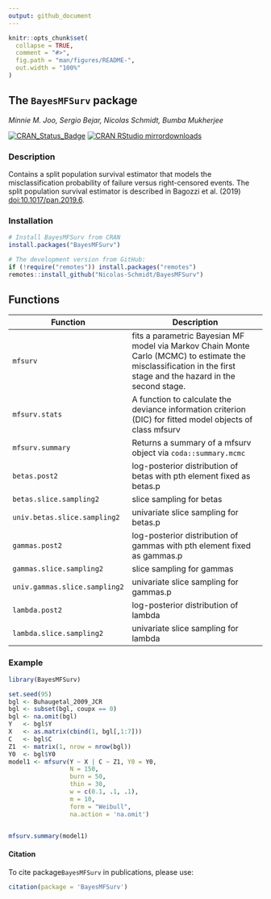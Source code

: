 ```yaml
---
output: github_document
---
```


<!-- README.md is generated from README.Rmd. Please edit that file -->

```r
knitr::opts_chunk$set(
  collapse = TRUE,
  comment = "#>",
  fig.path = "man/figures/README-",
  out.width = "100%"
)
```

## The `BayesMFSurv` package

_Minnie M. Joo, Sergio Bejar, Nicolas Schmidt, Bumba Mukherjee_

<!-- badges: start -->
[![CRAN\_Status\_Badge](https://www.r-pkg.org/badges/version/BayesMFSurv)](https://cran.r-project.org/package=BayesMFSurv)
[![CRAN RStudio mirrordownloads](https://cranlogs.r-pkg.org/badges/BayesMFSurv?color=brightgreen)](https://www.r-pkg.org/pkg/BayesMFSurv)
<!-- badges: end -->


### Description

Contains a split population survival estimator that models the misclassification probability of failure versus right-censored events. The split population survival estimator is described in Bagozzi et al. (2019) <doi:10.1017/pan.2019.6>.

### Installation

```r
# Install BayesMFSurv from CRAN
install.packages("BayesMFSurv")

# The development version from GitHub:
if (!require("remotes")) install.packages("remotes")
remotes::install_github("Nicolas-Schmidt/BayesMFSurv")
```

## Functions


| Function |Description |
| ----------------- | -------------------------------------------------------------- | 
|`mfsurv`|fits a parametric Bayesian MF model via Markov Chain Monte Carlo (MCMC) to estimate the misclassification in the first stage and the hazard in the second stage.|
|`mfsurv.stats`|A function to calculate the deviance information criterion (DIC) for fitted model objects of class mfsurv|
|`mfsurv.summary`|Returns a summary of a mfsurv object via `coda::summary.mcmc`|
|`betas.post2`|log-posterior distribution of betas with pth element fixed as betas.p|
|`betas.slice.sampling2`|slice sampling for betas|
|`univ.betas.slice.sampling2`|univariate slice sampling for betas.p|
|`gammas.post2`|log-posterior distribution of gammas with pth element fixed as gammas.p|
|`gammas.slice.sampling2`|slice sampling for gammas|
|`univ.gammas.slice.sampling2`|univariate slice sampling for gammas.p|
|`lambda.post2`|log-posterior distribution of lambda|
|`lambda.slice.sampling2`|univariate slice sampling for lambda|


### Example

```r
library(BayesMFSurv)

set.seed(95)
bgl <- Buhaugetal_2009_JCR
bgl <- subset(bgl, coupx == 0)
bgl <- na.omit(bgl)
Y   <- bgl$Y
X   <- as.matrix(cbind(1, bgl[,1:7]))
C   <- bgl$C
Z1  <- matrix(1, nrow = nrow(bgl))
Y0  <- bgl$Y0
model1 <- mfsurv(Y ~ X | C ~ Z1, Y0 = Y0,
                 N = 150,
                 burn = 50,
                 thin = 30,
                 w = c(0.1, .1, .1),
                 m = 10,
                 form = "Weibull",
                 na.action = 'na.omit')


mfsurv.summary(model1)


```


#### Citation

To cite package`BayesMFSurv` in publications, please use:

```r
citation(package = 'BayesMFSurv')
```



